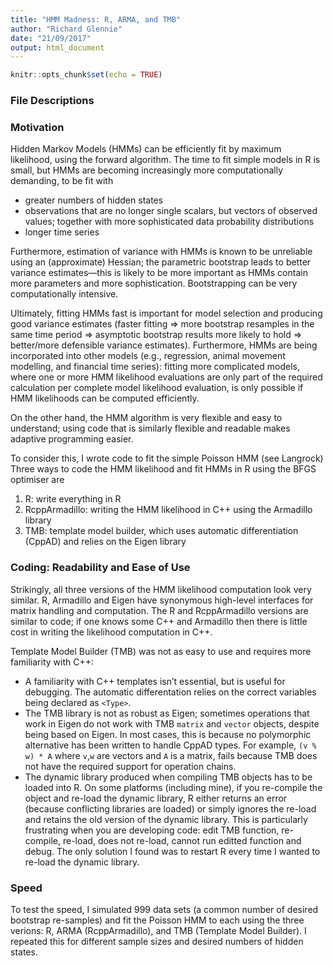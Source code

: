 ```yaml
---
title: "HMM Madness: R, ARMA, and TMB"
author: "Richard Glennie"
date: "21/09/2017"
output: html_document
---
```


```r
knitr::opts_chunk$set(echo = TRUE)
```
### File Descriptions


### Motivation 

Hidden Markov Models (HMMs) can be efficiently fit by maximum likelihood, using 
the forward algorithm. The time to fit simple models in R is small, but HMMs are
becoming increasingly more computationally demanding, to be fit with 

* greater numbers of hidden states
* observations that are no longer single scalars, but vectors of observed 
values; together with more sophisticated data probability distributions
* longer time series 

Furthermore, estimation of variance with HMMs is known to be unreliable 
using an (approximate) Hessian; the parametric bootstrap leads to better 
variance estimates---this is likely to be more important as HMMs contain more
parameters and more sophistication. Bootstrapping can be very computationally
intensive.

Ultimately, fitting HMMs fast is important for model selection and producing 
good variance estimates (faster fitting => more bootstrap resamples in the same
time period => asymptotic bootstrap results more likely to hold => 
better/more defensible variance estimates). Furthermore, HMMs are being 
incorporated into other models (e.g., regression, animal movement modelling, and 
financial time series): fitting more complicated models, where one or more HMM
likelihood evaluations are only part of the required calculation per complete
model likelihood evaluation, is only possible if HMM likelihoods can be computed
efficiently. 

On the other hand, the HMM algorithm is very flexible and easy to understand; 
using code that is similarly flexible and readable makes adaptive 
programming easier. 

To consider this, I wrote code to fit the simple Poisson HMM (see Langrock) 
Three ways to code the HMM likelihood and 
fit HMMs in R using the BFGS
optimiser are 

1. R: write everything in R
2. RcppArmadillo: writing the HMM likelihood in C++ using the Armadillo library
3. TMB: template model builder, which uses automatic differentiation (CppAD) 
and relies on the Eigen library

### Coding: Readability and Ease of Use

Strikingly, all three versions of the HMM likelihood computation look very 
similar. R, Armadillo and Eigen have synonymous high-level interfaces for
matrix handling and computation. The R and RcppArmadillo versions are similar
to code; if one knows some C++ and Armadillo then there is little cost in
writing the likelihood computation in C++. 

Template Model Builder (TMB) was not as easy to use and requires more 
familiarity with C++: 

* A familiarity with C++ templates isn't essential, but is useful for 
debugging. The automatic differentation relies on the correct variables being 
declared as <code>\<Type\></code>.
* The TMB library is not as robust as Eigen; sometimes operations that work in
Eigen do not work with TMB <code>matrix</code> and <code>vector</code> objects,
despite being based on Eigen. In most cases, this is because no polymorphic 
alternative has been written to handle CppAD types. For example, <code>(v % w) * A</code> where <code>v</code>,<code>w</code> are vectors
and <code>A</code> is a matrix, fails because 
TMB does not have the required support for 
operation chains. 
* The dynamic library produced when compiling TMB objects has to be loaded into
R. On some platforms (including mine), if you re-compile the object and re-load 
the dynamic library, R either returns an error (because conflicting libraries 
are loaded) or simply ignores the re-load and retains the old version of the 
dynamic library. This is particularly frustrating when you are developing code: 
edit TMB function, re-compile, re-load, does not re-load, cannot run editted
function and debug. The only solution I found was to restart R every time I 
wanted to re-load the dynamic library.  

### Speed

To test the speed, I simulated 999 data sets (a common number of desired 
bootstrap re-samples) and fit the Poisson HMM to each using the three 
verions: R, ARMA (RcppArmadillo), and TMB (Template Model Builder). I repeated
this for different sample sizes and desired numbers of hidden states. 

